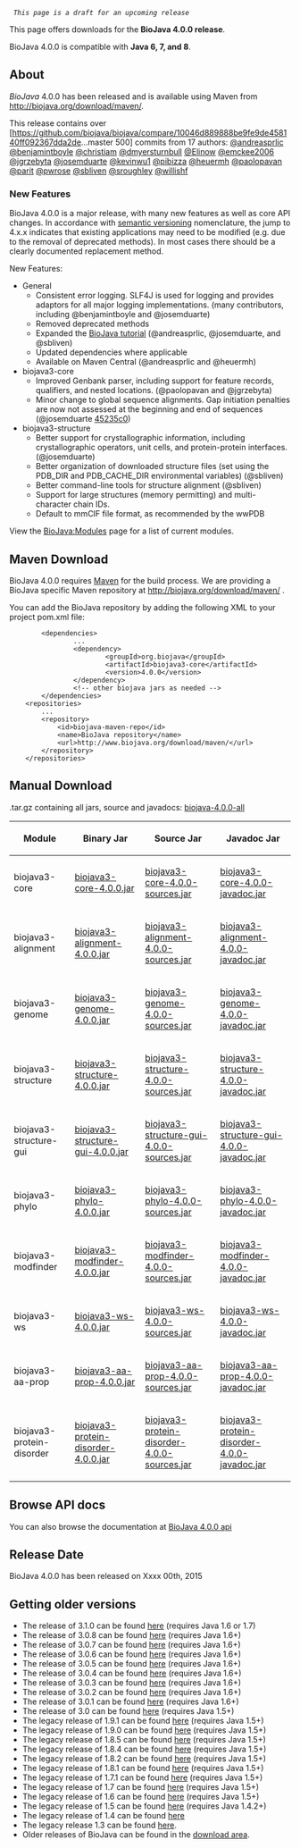   ''This page is a draft for an upcoming release''

This page offers downloads for the <b>BioJava 4.0.0 release</b>. 

BioJava 4.0.0 is compatible with <b>Java 6, 7, and 8</b>.

== About ==
''BioJava'' 4.0.0 has been released and is available using Maven from
[http://biojava.org/download/maven/ http://biojava.org/download/maven/].

This release contains over [https://github.com/biojava/biojava/compare/10046d889888be9fe9de458140ff092367dda2de...master 500] commits from 17 authors:
[https://www.github.com/andreasprlic @andreasprlic]
[https://www.github.com/benjamintboyle @benjamintboyle]
[https://www.github.com/christiam @christiam]
[https://www.github.com/dmyersturnbull @dmyersturnbull]
[https://www.github.com/Elinow @Elinow]
[https://www.github.com/emckee2006 @emckee2006]
[https://www.github.com/jgrzebyta @jgrzebyta]
[https://www.github.com/josemduarte @josemduarte]
[https://www.github.com/kevinwu1 @kevinwu1]
[https://www.github.com/pibizza @pibizza]
[https://www.github.com/heuermh @heuermh]
[https://www.github.com/paolopavan @paolopavan]
[https://www.github.com/parit @parit]
[https://www.github.com/pwrose @pwrose]
[https://www.github.com/sbliven @sbliven]
[https://www.github.com/sroughley @sroughley]
[https://www.github.com/willishf @willishf]


===New Features===

BioJava 4.0.0 is a major release, with many new features as well as core API changes. In accordance with [http://semver.org/ semantic versioning] nomenclature, the jump to 4.x.x indicates that existing applications may need to be modified (e.g. due to the removal of deprecated methods). In most cases there should be a clearly documented replacement method.

New Features:

* General
** Consistent error logging. SLF4J is used for logging and provides adaptors for all major logging implementations. (many contributors, including @benjamintboyle and @josemduarte)
** Removed deprecated methods
** Expanded the [https://github.com/biojava/biojava3-tutorial/ BioJava tutorial] (@andreasprlic, @josemduarte, and @sbliven)
** Updated dependencies where applicable
** Available on Maven Central (@andreasprlic and @heuermh)
* biojava3-core
** Improved Genbank parser, including support for feature records, qualifiers, and nested locations. (@paolopavan and @jgrzebyta)
** Minor change to global sequence alignments. Gap initiation penalties are now not assessed at the beginning and end of sequences (@josemduarte [https://github.com/biojava/biojava/commit/45235c07b7f2d056274565a021b86d3ee2c5f76c 45235c0])
* biojava3-structure
** Better support for crystallographic information, including crystallographic operators, unit cells, and protein-protein interfaces. (@josemduarte)
** Better organization of downloaded structure files (set using the PDB_DIR and PDB_CACHE_DIR environmental variables) (@sbliven)
** Better command-line tools for structure alignment (@sbliven)
** Support for large structures (memory permitting) and multi-character chain IDs.
** Default to mmCIF file format, as recommended by the wwPDB


View the [[BioJava:Modules]] page for a list of current modules.

== Maven Download ==
BioJava 4.0.0 requires [http://maven.apache.org/ Maven] for the build process. We are providing a BioJava specific Maven repository at http://biojava.org/download/maven/ .

You can add the BioJava repository by adding the following XML to your project pom.xml file:
<pre>
        <dependencies>
                ...
                <dependency>
                        <groupId>org.biojava</groupId>
                        <artifactId>biojava3-core</artifactId>
                        <version>4.0.0</version>
                </dependency>
                <!-- other biojava jars as needed -->
        </dependencies>
	<repositories>
		...
		<repository>
			<id>biojava-maven-repo</id>
			<name>BioJava repository</name>
			<url>http://www.biojava.org/download/maven/</url>			
		</repository>
	</repositories>
</pre>

== Manual Download ==

.tar.gz containing all jars, source and javadocs: [http://biojava.org/download/bj4.0.0/biojava-4.0.0-all.tar.gz biojava-4.0.0-all]

{|
|+
! Module
! Binary Jar
! Source Jar
! Javadoc Jar
|-
| biojava3-core 
| [http://biojava.org/download/maven/org/biojava/biojava3-core/4.0.0/biojava3-core-4.0.0.jar biojava3-core-4.0.0.jar] 
| [http://biojava.org/download/maven/org/biojava/biojava3-core/4.0.0/biojava3-core-4.0.0-sources.jar biojava3-core-4.0.0-sources.jar] 
| [http://biojava.org/download/maven/org/biojava/biojava3-core/4.0.0/biojava3-core-4.0.0-javadoc.jar biojava3-core-4.0.0-javadoc.jar]
|-
| biojava3-alignment 
| [http://biojava.org/download/maven/org/biojava/biojava3-alignment/4.0.0/biojava3-alignment-4.0.0.jar biojava3-alignment-4.0.0.jar] 
| [http://biojava.org/download/maven/org/biojava/biojava3-alignment/4.0.0/biojava3-alignment-4.0.0-sources.jar biojava3-alignment-4.0.0-sources.jar] 
| [http://biojava.org/download/maven/org/biojava/biojava3-alignment/4.0.0/biojava3-alignment-4.0.0-javadoc.jar biojava3-alignment-4.0.0-javadoc.jar]
|-
| biojava3-genome 
| [http://biojava.org/download/maven/org/biojava/biojava3-genome/4.0.0/biojava3-genome-4.0.0.jar biojava3-genome-4.0.0.jar] 
| [http://biojava.org/download/maven/org/biojava/biojava3-genome/4.0.0/biojava3-genome-4.0.0-sources.jar biojava3-genome-4.0.0-sources.jar] 
| [http://biojava.org/download/maven/org/biojava/biojava3-genome/4.0.0/biojava3-genome-4.0.0-javadoc.jar biojava3-genome-4.0.0-javadoc.jar]
|-
| biojava3-structure 
| [http://biojava.org/download/maven/org/biojava/biojava3-structure/4.0.0/biojava3-structure-4.0.0.jar biojava3-structure-4.0.0.jar] 
| [http://biojava.org/download/maven/org/biojava/biojava3-structure/4.0.0/biojava3-structure-4.0.0-sources.jar biojava3-structure-4.0.0-sources.jar] 
| [http://biojava.org/download/maven/org/biojava/biojava3-structure/4.0.0/biojava3-structure-4.0.0-javadoc.jar biojava3-structure-4.0.0-javadoc.jar]
|-
| biojava3-structure-gui 
| [http://biojava.org/download/maven/org/biojava/biojava3-structure-gui/4.0.0/biojava3-structure-gui-4.0.0.jar biojava3-structure-gui-4.0.0.jar] 
| [http://biojava.org/download/maven/org/biojava/biojava3-structure-gui/4.0.0/biojava3-structure-gui-4.0.0-sources.jar biojava3-structure-gui-4.0.0-sources.jar] 
| [http://biojava.org/download/maven/org/biojava/biojava3-structure-gui/4.0.0/biojava3-structure-gui-4.0.0-javadoc.jar biojava3-structure-gui-4.0.0-javadoc.jar]
|-
| biojava3-phylo 
| [http://biojava.org/download/maven/org/biojava/biojava3-phylo/4.0.0/biojava3-phylo-4.0.0.jar biojava3-phylo-4.0.0.jar] 
| [http://biojava.org/download/maven/org/biojava/biojava3-phylo/4.0.0/biojava3-phylo-4.0.0-sources.jar biojava3-phylo-4.0.0-sources.jar] 
| [http://biojava.org/download/maven/org/biojava/biojava3-phylo/4.0.0/biojava3-phylo-4.0.0-javadoc.jar biojava3-phylo-4.0.0-javadoc.jar]
|-
| biojava3-modfinder 
| [http://biojava.org/download/maven/org/biojava/biojava3-modfinder/4.0.0/biojava3-modfinder-4.0.0.jar biojava3-modfinder-4.0.0.jar] 
| [http://biojava.org/download/maven/org/biojava/biojava3-modfinder/4.0.0/biojava3-modfinder-4.0.0-sources.jar biojava3-modfinder-4.0.0-sources.jar] 
| [http://biojava.org/download/maven/org/biojava/biojava3-modfinder/4.0.0/biojava3-modfinder-4.0.0-javadoc.jar biojava3-modfinder-4.0.0-javadoc.jar]
|-
| biojava3-ws 
| [http://biojava.org/download/maven/org/biojava/biojava3-ws/4.0.0/biojava3-ws-4.0.0.jar biojava3-ws-4.0.0.jar] 
| [http://biojava.org/download/maven/org/biojava/biojava3-ws/4.0.0/biojava3-ws-4.0.0-sources.jar biojava3-ws-4.0.0-sources.jar] 
| [http://biojava.org/download/maven/org/biojava/biojava3-ws/4.0.0/biojava3-ws-4.0.0-javadoc.jar biojava3-ws-4.0.0-javadoc.jar]
|-
| biojava3-aa-prop 
| [http://biojava.org/download/maven/org/biojava/biojava3-aa-prop/4.0.0/biojava3-aa-prop-4.0.0.jar biojava3-aa-prop-4.0.0.jar] 
| [http://biojava.org/download/maven/org/biojava/biojava3-aa-prop/4.0.0/biojava3-aa-prop-4.0.0-sources.jar biojava3-aa-prop-4.0.0-sources.jar] 
| [http://biojava.org/download/maven/org/biojava/biojava3-aa-prop/4.0.0/biojava3-aa-prop-4.0.0-javadoc.jar biojava3-aa-prop-4.0.0-javadoc.jar]
|-
| biojava3-protein-disorder 
| [http://biojava.org/download/maven/org/biojava/biojava3-protein-disorder/4.0.0/biojava3-protein-disorder-4.0.0.jar biojava3-protein-disorder-4.0.0.jar] 
| [http://biojava.org/download/maven/org/biojava/biojava3-protein-disorder/4.0.0/biojava3-protein-disorder-4.0.0-sources.jar biojava3-protein-disorder-4.0.0-sources.jar] 
| [http://biojava.org/download/maven/org/biojava/biojava3-protein-disorder/4.0.0/biojava3-protein-disorder-4.0.0-javadoc.jar biojava3-protein-disorder-4.0.0-javadoc.jar]

|}

== Browse API docs ==
You can also browse the documentation at [http://www.biojava.org/docs/api4.0.0/ BioJava 4.0.0 api]

==Release Date==
BioJava 4.0.0 has been released on Xxxx 00th, 2015

== Getting older versions ==
* The release of 3.1.0 can be found [[BioJava:Download 3.1.0|here]] (requires Java 1.6 or 1.7)
* The release of 3.0.8 can be found [[BioJava:Download 3.0.8|here]] (requires Java 1.6+)
* The release of 3.0.7 can be found [[BioJava:Download 3.0.7|here]] (requires Java 1.6+)
* The release of 3.0.6 can be found [[BioJava:Download 3.0.6|here]] (requires Java 1.6+)
* The release of 3.0.5 can be found [[BioJava:Download 3.0.5|here]] (requires Java 1.6+)
* The release of 3.0.4 can be found [[BioJava:Download 3.0.4|here]] (requires Java 1.6+)
* The release of 3.0.3 can be found [[BioJava:Download 3.0.3|here]] (requires Java 1.6+)
* The release of 3.0.2 can be found [[BioJava:Download 3.0.2|here]] (requires Java 1.6+)
* The release of 3.0.1 can be found [[BioJava:Download 3.0.1|here]] (requires Java 1.6+)
* The release of 3.0 can be found [[BioJava:Download 3.0|here]] (requires Java 1.5+)
* The legacy release of 1.9.1 can be found [[BioJava:Download 1.9.1|here]] (requires Java 1.5+)
* The legacy release of 1.9.0 can be found [[BioJava:Download 1.9.0|here]] (requires Java 1.5+)
* The legacy release of 1.8.5 can be found [[BioJava:Download 1.8.5|here]] (requires Java 1.5+)
* The legacy release of 1.8.4 can be found [[BioJava:Download 1.8.4|here]] (requires Java 1.5+)
* The legacy release of 1.8.2 can be found [[BioJava:Download 1.8.2|here]] (requires Java 1.5+)
* The legacy release of 1.8.1 can be found [[BioJava:Download 1.8.1|here]] (requires Java 1.5+)
* The legacy release of 1.7.1 can be found [[BioJava:Download 1.7.1|here]] (requires Java 1.5+)
* The legacy release of 1.7 can be found [[BioJava:Download 1.7|here]] (requires Java 1.5+)
* The legacy release of 1.6 can be found [[BioJava:Download 1.6|here]] (requires Java 1.5+)
* The legacy release of 1.5 can be found [[BioJava:Download 1.5|here]] (requires Java 1.4.2+)
* The legacy release of 1.4 can be found [[BioJava:Download 1.4|here]]
* The legacy release 1.3 can be found [[BioJava:Download 1.3|here]].
* Older releases of BioJava can be found in the [http://www.biojava.org/download/ download area].